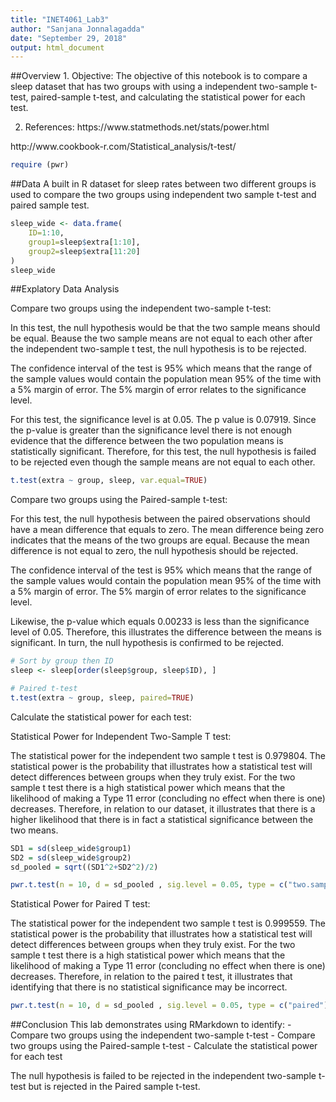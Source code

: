 ---
title: "INET4061_Lab3"
author: "Sanjana Jonnalagadda"
date: "September 29, 2018"
output: html_document
---
##Overview
 1. Objective: The objective of this notebook is to compare a sleep dataset that has two groups with using a independent two-sample t-test, paired-sample t-test, and calculating the statistical power for each test. 
  
  2. References:
   https://www.statmethods.net/stats/power.html
   
   http://www.cookbook-r.com/Statistical_analysis/t-test/
   
```{r}
require (pwr)
```

##Data
A built in R dataset for sleep rates between two different groups is used to compare the two groups using independent two sample t-test and paired sample test.

```{r sleep dataset}

sleep_wide <- data.frame(
    ID=1:10,
    group1=sleep$extra[1:10],
    group2=sleep$extra[11:20]
)
sleep_wide

```

##Explatory Data Analysis

Compare two groups using the independent two-sample t-test:

In this test, the null hypothesis would be that the two sample means should be equal. Beause the two sample means are not equal to each other after the independent two-sample t test, the null hypothesis is to be rejected. 

The confidence interval of the test is 95% which means that the range of the sample values would contain the population mean 95% of the time with a 5% margin of error. The 5% margin of error relates to the significance level. 

For this test, the significance level is at 0.05. The p value is 0.07919. Since the p-value is greater than the significance level there is not enough evidence that the difference between the two population means is statistically significant. Therefore, for this test, the null hypothesis is failed to be rejected even though the sample means are not equal to each other.  

```{r 2-Sample T-Test}
t.test(extra ~ group, sleep, var.equal=TRUE)
```

Compare two groups using the Paired-sample t-test:

For this test, the null hypothesis between the paired observations should have a mean difference that equals to zero. The mean difference being zero indicates that the means of the two groups are equal. Because the mean difference is not equal to zero, the null hypothesis should be rejected. 

The confidence interval of the test is 95% which means that the range of the sample values would contain the population mean 95% of the time with a 5% margin of error. The 5% margin of error relates to the significance level. 

Likewise, the p-value which equals 0.00233 is less than the significance level of 0.05. Therefore, this illustrates the difference between the means is significant. In turn, the null hypothesis is confirmed to be rejected. 

```{r Paired-Sample Test}
# Sort by group then ID
sleep <- sleep[order(sleep$group, sleep$ID), ]

# Paired t-test
t.test(extra ~ group, sleep, paired=TRUE)
```


Calculate the statistical power for each test:

Statistical Power for Independent Two-Sample T test: 

The statistical power for the independent two sample t test is 0.979804. The statistical power is the probability that illustrates how a statistical test will detect differences between groups when they truly exist. For the two sample t test there is a high statistical power which means that the likelihood of making a Type 11 error (concluding no effect when there is one) decreases. Therefore, in relation to our dataset, it illustrates that there is a higher likelihood that there is in fact a statistical significance between the two means. 


```{r}

SD1 = sd(sleep_wide$group1)
SD2 = sd(sleep_wide$group2)
sd_pooled = sqrt((SD1^2+SD2^2)/2)
```

```{r}

pwr.t.test(n = 10, d = sd_pooled , sig.level = 0.05, type = c("two.sample"))

```

Statistical Power for Paired T test: 

The statistical power for the independent two sample t test is 0.999559. The statistical power is the probability that illustrates how a statistical test will detect differences between groups when they truly exist. For the two sample t test there is a high statistical power which means that the likelihood of making a Type 11 error (concluding no effect when there is one) decreases. Therefore, in relation to the paired t test, it illustrates that identifying that there is no statistical significance may be incorrect. 


```{r}
pwr.t.test(n = 10, d = sd_pooled , sig.level = 0.05, type = c("paired"))
```

##Conclusion
This lab demonstrates using RMarkdown to identify:
- Compare two groups using the independent two-sample t-test
- Compare two groups using the Paired-sample t-test
- Calculate the statistical power for each test

The null hypothesis is failed to be rejected in the independent two-sample t-test but is rejected in the Paired sample t-test. 


